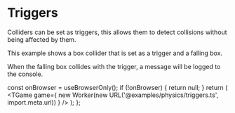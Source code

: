 # Triggers

Colliders can be set as triggers, this allows them to detect collisions without being affected by them.

This example shows a box collider that is set as a trigger and a falling box.

When the falling box collides with the trigger, a message will be logged to the console.


  const onBrowser = useBrowserOnly();
  if (!onBrowser) {
    return null;
  }
  return (
    <TGame
      game={
        new Worker(new URL('@examples/physics/triggers.ts', import.meta.url))
      }
    />
  );
};

<Game />
